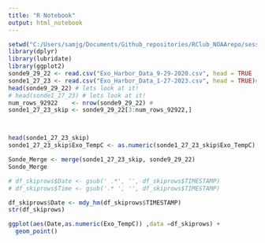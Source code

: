```yaml
---
title: "R Notebook"
output: html_notebook
---
```



```r
setwd("C:/Users/samjg/Documents/Github_repositories/RClub_NOAArepo/sessions/sonde_data") #set working
library(dplyr)
library(lubridate)
library(ggplot2)
sonde9_29_22 <- read.csv("Exo_Harbor_Data_9-29-2020.csv", head = TRUE , skip = 1) 
sonde1_27_23 <- read.csv("Exo_Harbor_Data_1-27-2023.csv", head = TRUE)# , skip = 1) 
head(sonde9_29_22) # lets look at it!
# head(sonde1_27_23) # lets look at it!
num_rows_92922    <- nrow(sonde9_29_22) #
sonde1_27_23_skip <- sonde9_29_22[3:num_rows_92922,]



head(sonde1_27_23_skip)
sonde1_27_23_skip$Exo_TempC <- as.numeric(sonde1_27_23_skip$Exo_TempC)


```

```r
Sonde_Merge <- merge(sonde1_27_23_skip, sonde9_29_22)
Sonde_Merge
```




```r

# df_skiprows$Date <- gsub(' .*', '', df_skiprows$TIMESTAMP)
# df_skiprows$Time <- gsub('.* ', '', df_skiprows$TIMESTAMP)

df_skiprows$Date <- mdy_hm(df_skiprows$TIMESTAMP)
str(df_skiprows)

ggplot(aes(Date,as.numeric(Exo_TempC)) ,data =df_skiprows) + 
  geom_point()
```